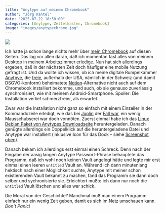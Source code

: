 ```yaml
---
title: "Anytype auf meinem Chromebook"
author: "Jörg Kantel"
date: "2025-07-22 18:50:00"
categories: [Anytype, Zettelkasten, Chromebook]
image: "images/anytypechrome.jpg"
---
```


[![](images/anytypechrome-b.jpg)](https://www.flickr.com/photos/schockwellenreiter/54672050399/)

Ich hatte ja schon lange nichts mehr über [mein Chromebook](https://kantel.github.io/#category=Chromebook) auf diesen Seiten. Das lag vor allen daran, daß ich momentan fast alles von meinem Desktop in meinem Arbeitszimmer erledige. Nun hat sich allerdings ergeben, daß in der nächsten Zeit doch häufiger eine mobile Nutzung gefragt ist. Und da wollte ich wissen, ob ich meine digitale Rumpelkammer [Anytpye](https://anytype.io/), die [freie](https://blog.anytype.io/our-open-philosophy/), außerhalb der USA, nämlich in der Schweiz (und damit DSGVO-konform) beheimatete [Notion](http://cognitiones.kantel-chaos-team.de/produktivitaet/notion.html)-Alternative nicht auch auf dem Chromebook installiert bekomme, und auch, ob sie genauso zuverlässig synchronisiert, wie mit meinem Android-Smartphone. Spoiler: Die Installation verlief schmerzfreier, als erwartet.

Zwar war die Installation nicht ganz so einfach mit einem Einzeiler in der Kommandozeile erledigt, wie das bei [Joplin](http://cognitiones.kantel-chaos-team.de/webworking/staticsites/joplin.html) der [Fall war](https://kantel.github.io/posts/2024112502_joplin_chromebook/), ein wenig Mausschubserei war doch vonnöten. Zuerst einmal habe ich das [Linux Debian Paket von Anytypes Downloadseite](https://download.anytype.io/) heruntergeladen. Danach genügte allerdings ein Doppelklick auf die heruntergeladene Datei und Anytype war installiert (inklusive Icon für das Dock -- siehe [Screenshot oben](https://www.flickr.com/photos/schockwellenreiter/54672050399/)).

Danach bekam ich allerdings erst einmal einen Schreck. Denn nach der Eingabe der aasig langen Anytype Passwort-Phrase behauptete das Programm, daß ich wohl noch keinen Vault angelegt hätte und legte mir erst einmal einen leeren `untitled` Vault an. Während ich dann minutenlang hektisch nach einer Möglichkeit suchte, Anytype mit meiner schon existierenden Vault bekannt zu machen, fand das Programm sie dann doch selber und sychronisierte sie. Erleichtert mußte ich dann nur noch die `untitled` Vault löschen und alles war schick.

Die Moral von der Geschichte? Manchmal muß man einem Programm einfach nur ein wenig Zeit geben, damit es sich im Netz umschauen kann. *Don't Panic!*